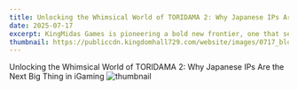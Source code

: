 ```yaml
---
title: Unlocking the Whimsical World of TORIDAMA 2: Why Japanese IPs Are the Next Big Thing in iGaming
date: 2025-07-17
excerpt: KingMidas Games is pioneering a bold new frontier, one that seamlessly blends beloved Japanese IPs with thrilling game mechanics. Discover how this unique fusion offers operators a strategic advantage, delivering built-in brand appeal and unmatched player engagement.
thumbnail: https://publiccdn.kingdomhall729.com/website/images/0717_blog.png
---
```


Unlocking the Whimsical World of TORIDAMA 2: Why Japanese IPs Are the Next Big Thing in iGaming
![thumbnail](https://publiccdn.kingdomhall729.com/website/images/0717_blog.png)